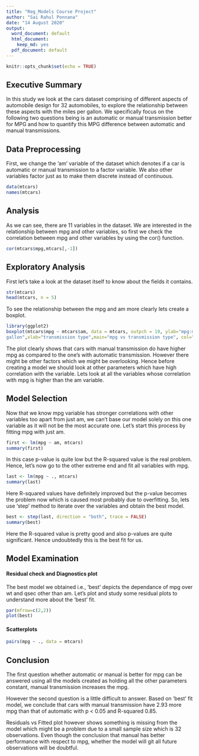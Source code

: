 ```yaml
---
title: "Reg_Models Course Project"
author: "Sai Rahul Ponnana"
date: "14 August 2020"
output:
  word_document: default
  html_document:
    keep_md: yes
  pdf_document: default
---
```


```r
knitr::opts_chunk$set(echo = TRUE)
```

## Executive Summary
In this study we look at the cars dataset comprising of different aspects of automobile design for 32 automobiles, to explore the relationship between these aspects with the miles per gallon. We specifically focus on the following two questions being is an automatic or manual transmission better for MPG and how to quantify this MPG difference between automatic and manual transmissions.

## Data Preprocessing

First, we change the 'am' variable of the dataset which denotes if a car is automatic or manual transmission to a factor variable. We also other variables factor just as to make them discrete instead of continuous.

```r
data(mtcars)
names(mtcars)
```

## Analysis
As we can see, there are 11 variables in the dataset. We are interested in the relationship between mpg and other variables, so first we check the correlation between mpg and other variables by using the cor() function.

```r
cor(mtcars$mpg,mtcars[,-1])
```

## Exploratory Analysis

First let's take a look at the dataset itself to know about the fields it contains.

```r
str(mtcars)
head(mtcars, n = 5)
```

To see the relationship between the mpg and am more clearly lets create a boxplot.

```r
library(ggplot2)
boxplot(mtcars$mpg ~ mtcars$am, data = mtcars, outpch = 19, ylab="mpg:miles per 
gallon",xlab="transmission type",main="mpg vs transmission type", col="blue")
```

The plot clearly shows that cars with manual transmission do have higher mpg as compared to the one's with automatic transmission. However there might be other factors which we might be overlooking. Hence before creating a model we should look at other parameters which have high correlation with the variable. Lets look at all the variables whose correlation with mpg is higher than the am variable.

## Model Selection

Now that we know mpg variable has stronger correlations with other variables too apart from just am, we can't base our model solely on this one variable as it will not be the most accurate one. Let's start this process by fitting mpg with just am.

```r
first <- lm(mpg ~ am, mtcars)
summary(first)
```

In this case p-value is quite low but the R-squared value is the real problem. Hence, let's now go to the other extreme end and fit all variables with mpg.

```r
last <- lm(mpg ~ ., mtcars)
summary(last)
```

Here R-squared values have definitely improved but the p-value becomes the problem now which is caused most probably due to overfitting. So, lets use 'step' method to iterate over the variables and obtain the best model.

```r
best <- step(last, direction = "both", trace = FALSE)
summary(best)
```

Here the R-squared value is pretty good and also p-values are quite significant. Hence undoubtedly this is the best fit for us.

## Model Examination

#### Residual check and Diagnostics plot

The best model we obtained i.e., 'best' depicts the dependance of mpg over wt and qsec other than am. Let's plot and study some residual plots to understand more about the 'best' fit. 

```r
par(mfrow=c(2,2))    
plot(best)

```

#### Scatterplots

```r
pairs(mpg ~ ., data = mtcars)
```

## Conclusion

The first question whether automatic or manual is better for mpg can be answered using all the models created as holding all the other parameters constant, manual transmission increases the mpg.

However the second question is a little difficult to answer.
Based on 'best' fit model, we conclude that cars with manual transmission have 2.93 more mpg than that of automatic with p < 0.05 and R-squared 0.85.

Residuals vs Fitted plot however shows something is missing from the model which might be a problem due to a small sample size which is 32 observations. Even though the conclusion that manual has better performance with respect to mpg, whether the model will git all future observations will be doubtful.